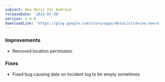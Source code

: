 ```yaml
---
subject: New Relic for Android
releaseDate: '2015-07-30'
version: 1.9.9
downloadLink: 'https://play.google.com/store/apps/details?id=com.newrelic.rpm'
---
```


### Improvements

* Removed location permission

### Fixes

* Fixed bug causing date on Incident log to be empty sometimes
